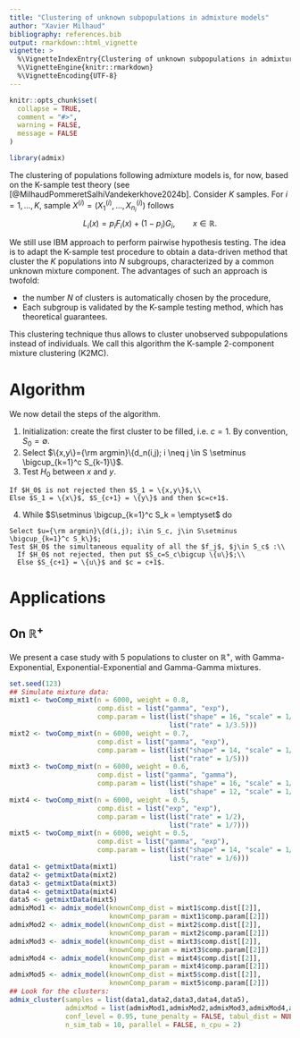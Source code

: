 ```yaml
---
title: "Clustering of unknown subpopulations in admixture models"
author: "Xavier Milhaud"
bibliography: references.bib
output: rmarkdown::html_vignette
vignette: >
  %\VignetteIndexEntry{Clustering of unknown subpopulations in admixture models}
  %\VignetteEngine{knitr::rmarkdown}
  %\VignetteEncoding{UTF-8}
---
```


```r
knitr::opts_chunk$set(
  collapse = TRUE,
  comment = "#>",
  warning = FALSE,
  message = FALSE
)
```

```r
library(admix)
```


The clustering of populations following admixture models is, for now, based on the K-sample test theory (see [@MilhaudPommeretSalhiVandekerkhove2024b]. Consider $K$ samples. For $i=1,...,K$, sample $X^{(i)} = (X_1^{(i)}, ..., X_{n_i}^{(i)})$ follows
$$L_i(x) = p_i F_i(x) + (1-p_i) G_i, \qquad x \in \mathbb{R}.$$

We still use IBM approach to perform pairwise hypothesis testing. The idea is to adapt the K-sample test procedure to obtain a data-driven method that cluster the $K$ populations into $N$ subgroups, characterized by a common unknown mixture component. The advantages of such an approach is twofold:

* the number $N$ of clusters is automatically chosen by the procedure,
* Each subgroup is validated by the K-sample testing method, which has theoretical guarantees.

This clustering technique thus allows to cluster unobserved subpopulations instead of individuals. We call this algorithm the K-sample 2-component mixture clustering (K2MC).


# Algorithm

We now detail the steps of the algorithm.

  1. Initialization: create the first cluster to be filled, i.e. $c = 1$. By convention, $S_0=\emptyset$.
  2. Select $\{x,y\}={\rm argmin}\{d_n(i,j); i \neq j \in S \setminus \bigcup_{k=1}^c S_{k-1}\}$.
  3. Test $H_0$ between $x$ and $y$.
  
    If $H_0$ is not rejected then $S_1 = \{x,y\}$,\\
    Else $S_1 = \{x\}$, $S_{c+1} = \{y\}$ and then $c=c+1$.
    
  4. While $S\setminus \bigcup_{k=1}^c S_k = \emptyset$ do
  
    Select $u={\rm argmin}\{d(i,j); i\in S_c, j\in S\setminus \bigcup_{k=1}^c S_k\}$;
    Test $H_0$ the simultaneous equality of all the $f_j$, $j\in S_c$ :\\
      If $H_0$ not rejected, then put $S_c=S_c\bigcup \{u\}$;\\
      Else $S_{c+1} = \{u\}$ and $c = c+1$.


# Applications

## On $\mathbb{R}^+$

We present a case study with 5 populations to cluster on $\mathbb{R}^+$, with Gamma-Exponential, Exponential-Exponential and Gamma-Gamma mixtures.

```r
set.seed(123)
## Simulate mixture data:
mixt1 <- twoComp_mixt(n = 6000, weight = 0.8,
                      comp.dist = list("gamma", "exp"),
                      comp.param = list(list("shape" = 16, "scale" = 1/4),
                                        list("rate" = 1/3.5)))
mixt2 <- twoComp_mixt(n = 6000, weight = 0.7,
                      comp.dist = list("gamma", "exp"),
                      comp.param = list(list("shape" = 14, "scale" = 1/2),
                                        list("rate" = 1/5)))
mixt3 <- twoComp_mixt(n = 6000, weight = 0.6,
                      comp.dist = list("gamma", "gamma"),
                      comp.param = list(list("shape" = 16, "scale" = 1/4),
                                        list("shape" = 12, "scale" = 1/2)))
mixt4 <- twoComp_mixt(n = 6000, weight = 0.5,
                      comp.dist = list("exp", "exp"),
                      comp.param = list(list("rate" = 1/2),
                                        list("rate" = 1/7)))
mixt5 <- twoComp_mixt(n = 6000, weight = 0.5,
                      comp.dist = list("gamma", "exp"),
                      comp.param = list(list("shape" = 14, "scale" = 1/2),
                                        list("rate" = 1/6)))
data1 <- getmixtData(mixt1)
data2 <- getmixtData(mixt2)
data3 <- getmixtData(mixt3)
data4 <- getmixtData(mixt4)
data5 <- getmixtData(mixt5)
admixMod1 <- admix_model(knownComp_dist = mixt1$comp.dist[[2]],
                         knownComp_param = mixt1$comp.param[[2]])
admixMod2 <- admix_model(knownComp_dist = mixt2$comp.dist[[2]],
                         knownComp_param = mixt2$comp.param[[2]])
admixMod3 <- admix_model(knownComp_dist = mixt3$comp.dist[[2]],
                         knownComp_param = mixt3$comp.param[[2]])
admixMod4 <- admix_model(knownComp_dist = mixt4$comp.dist[[2]],
                         knownComp_param = mixt4$comp.param[[2]])
admixMod5 <- admix_model(knownComp_dist = mixt5$comp.dist[[2]],
                         knownComp_param = mixt5$comp.param[[2]])
## Look for the clusters:
admix_cluster(samples = list(data1,data2,data3,data4,data5), 
              admixMod = list(admixMod1,admixMod2,admixMod3,admixMod4,admixMod5),
              conf_level = 0.95, tune_penalty = FALSE, tabul_dist = NULL, echo = FALSE,
              n_sim_tab = 10, parallel = FALSE, n_cpu = 2)
```
